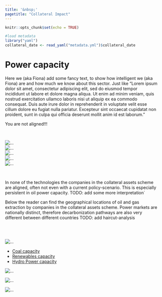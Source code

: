 ```yaml
---
title: '&nbsp;'
pagetitle: "Collateral Impact"
---
```


```r
knitr::opts_chunk$set(echo = TRUE)
```

```r
#load metadata
library("yaml")
collateral_date <- read_yaml("metadata.yml")$collateral_date
```

<!-- Power capacity --> 

<!-- Intro about the sector --> 
<div class="container">
<h1><a id="power">Power capacity</a></h1>
<p> 
Here we (aka Fiona) add some fancy text, to show how intelligent we (aka Fiona) are and how much we know about this sector. Just like "Lorem ipsum dolor sit amet, consectetur adipiscing elit, sed do eiusmod tempor incididunt ut labore et dolore magna aliqua. Ut enim ad minim veniam, quis nostrud exercitation ullamco laboris nisi ut aliquip ex ea commodo consequat. Duis aute irure dolor in reprehenderit in voluptate velit esse cillum dolore eu fugiat nulla pariatur. Excepteur sint occaecat cupidatat non proident, sunt in culpa qui officia deserunt mollit anim id est laborum."
</p>
</div
<!-- /Intro about the sector -->

<!-- Alignment-message - same color as szenario? --> 
<div class="alert alert-danger" role="alert">
You are not aligned!!! 
</div>
<!-- /Alignment-messagw--> 


<br/>


<!-- Five Year charts -->
<div class="container">

<!-- First row with charts -->
<div class="row">
  <div class="col">
  <img src="plots/fiveyear_coalcap.png"  alt="...">
  </div>
  
  <div class="col">
  <img src="plots/fiveyear_gascap.png"  alt="...">
  </div>
</div>
<!-- /First row with charts -->

<!-- Second row with charts -->
<div class="row">
  <div class="col">
  <img src="plots/fiveyear_ren.png"  alt="...">
  </div>
  
  <div class="col">
  <img src="plots/fiveyear_oilcap.png"  alt="...">
  </div>
</div>
<!-- /Second row with charts -->

<!-- Third row with legend -->
<!-- TODO: Properly size + add explanation of line-colors -->
<div class="row justify-content-md-center">
  <div class="col-md-auto">
  <img src="plots/legend.png"  alt="...">
  </div>
</div>
<!-- /Third row with legend -->

</div>
<!-- /Five Year charts -->


<br/>

<!-- Results & Interpretation -->
<div class="container">
<p>
In none of the technologies the companies in the collateral assets scheme are aligned, often not even with a current policy-scenario. This is especially persistent in oil power capacity. TODO: add some more interpretation´
</p>

<p>
Below the reader can find the geographical locations of oil and gas extraction by companies in the collateral assets scheme. 
Power markets are nationally distinct, therefore decarbonization pathways are also very different between different countries
TODO: add haircut-analysis
</p>

</div>
<!-- /Results & Interpretation -->


<br/>
<br/>
 
<!-- Companies and Power-capacities-Worldmap -->
<div class="container">
<!-- First and only row -->
<div class="row">

<!-- Column with Companies -->
<div class="col">
<img src="plots/tree.png"  alt="...">
</div>
<!-- /Column with Companies -->


<!-- Column with Maps -->
<div class="col">

<!-- Tabs + Navigation - Maps -->
<ul class="nav nav-tabs" id="myTab" role="tablist">

<!-- Coalcap-tab-name -->
<li class="nav-item">
<a class="nav-link active" id="coalcap_map-tab" data-toggle="tab" href="#coalcap_map" role="tab" aria-controls="coalcap_map" aria-selected="true">Coal capacity</a>
</li>
<!-- /Coalcap-tab-name -->

<!-- Ren-tab-name -->
<li class="nav-item">
<a class="nav-link" id="ren_map-tab" data-toggle="tab" href="#ren_map" role="tab" aria-controls="ren_map" aria-selected="false">Renewables capacity</a>
</li>
<!-- /Ren-tab-name -->

<!-- Hydrocap-tab-name -->
<li class="nav-item">
<a class="nav-link" id="hydrocap_map-tab" data-toggle="tab" href="#hydrocap_map" role="tab" aria-controls="hydrocap_map" aria-selected="false">Hydro Power capacity</a>
</li>
<!-- /Hydrocap-tab-name -->

</ul>
<!-- /Tabs + Navigation - Maps -->


<!-- Content - Maps -->
<div class="tab-content" id="myTabContent">

<!-- Coalcap-map -->
<div class="tab-pane fade show active" id="coalcap_map" role="tabpanel" aria-labelledby="coalcap_map-tab">
<img src="plots/map_coalcap.png"  alt="...">
</div>
<!-- /Coalcap-map -->

<!-- Ren-map -->
<div class="tab-pane fade" id="ren_map" role="tabpanel" aria-labelledby="ren_map-tab">
<img src="plots/map_ren.png"  alt="...">
</div>
<!-- /Ren-map -->

<!-- Hydrocap-map -->
<div class="tab-pane fade" id="hydrocap_map" role="tabpanel" aria-labelledby="hydrocap_map-tab">
<img src="plots/map_hydrocap.png"  alt="...">
</div>
<!-- /Hydrocap-map -->

</div>
<!-- /Content - Maps -->

</div>
<!-- /Column with Maps -->

</div>
<!-- /First and only row -->

</div>
<!-- /Companies and Power-capacities-Worldmap -->



